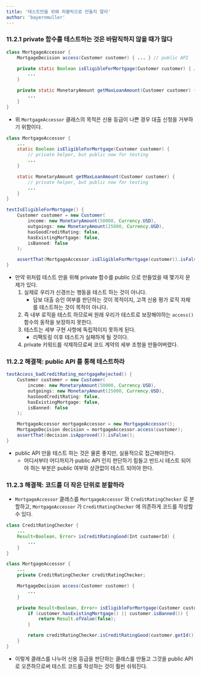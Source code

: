 ```yaml
---
title: '테스트만을 위해 퍼블릭으로 만들지 말라'
author: 'bayernmuller'
---
```


### 11.2.1 private 함수를 테스트하는 것은 바람직하지 않을 때가 많다

```java
class MortgageAccessor {
    MortgageDecision access(Customer customer) { ... } // public API

    private static Boolean isEligibleForMortgage(Customer customer) { // private helper
        ...
    }

    private static MonetaryAmount getMaxLoanAmount(Customer customer) { // private helper
        ...
    }
}
```

* 위 `MortgageAccessor` 클래스의 목적은 신용 등급이 나쁜 경우 대출 신청을 거부하기 위함이다.

```java incorrect
class MortgageAccessor {
    ...
    static Boolean isEligibleForMortgage(Customer customer) { 
        // private helper, but public now for testing
        ...
    }

    static MonetaryAmount getMaxLoanAmount(Customer customer) {
        // private helper, but public now for testing
        ...
    }
}

testIsEligibleForMortgage() {
    Customer customer = new Customer(
        income: new MonetaryAmount(50000, Currency.USD),
        outgoings: new MonetaryAmount(25000, Currency.USD),
        hasGoodCreditRating: false,
        hasExistingMortgage: false,
        isBanned: false
    );

    assertThat(MortgageAccessor.isEligibleForMortgage(customer)).isFalse();
}
```

* 만약 위처럼 테스트 만을 위해 private 함수를 public 으로 만들었을 때 몇가지 문제가 있다.
    1. 실제로 우리가 신경쓰는 행동을 테스트 하는 것이 아니다.
        * 담보 대출 승인 여부를 판단하는 것이 목적이지, 고객 신용 평가 로직 자체를 테스트하는 것이 목적이 아니다.
    2. 즉 내부 로직을 테스트 하므로써 원래 우리가 테스트로 보장해야하는 `access()` 함수의 동작을 보장하지 못한다.
    3. 테스트는 세부 구현 사항에 독립적이지 못하게 된다.
        * 리팩토링 이후 테스트가 실패하게 될 것이다.
    4. private 키워드를 삭제하므로써 코드 계약의 세부 조항을 만들어버렸다.

### 11.2.2 해결책: public API 를 통해 테스트하라

```java correct
testAccess_badCreditRating_mortgageRejected() {
    Customer customer = new Customer(
        income: new MonetaryAmount(50000, Currency.USD),
        outgoings: new MonetaryAmount(25000, Currency.USD),
        hasGoodCreditRating: false,
        hasExistingMortgage: false,
        isBanned: false
    );

    MortgageAccessor mortgageAccessor = new MortgageAccessor();
    MortgageDecision decision = mortgageAccessor.access(customer);
    assertThat(decision.isApproved()).isFalse();
}
```

* public API 만을 테스트 하는 것은 물론 좋지만, 실용적으로 접근해야한다.
    * 어디서부터 어디까지가 public API 인지 판단하기 힘들고 반드시 테스트 되어야 하는 부분은 public 여부와 상관없이 테스트 되어야 한다.

### 11.2.3 해결책: 코드를 더 작은 단위로 분할하라

* `MortgageAccessor` 클래스를 `MortgageAccessor` 와 `CreditRatingChecker` 로 분할하고, `MortgageAccessor` 가 `CreditRatingChecker` 에 의존하게 코드를 작성할 수 있다.

```java correct
class CreditRatingChecker {
    ...
    Result<Boolean, Error> isCreditRatingGood(Int customerId) {
        ...
    }
}

class MortgageAccessor {
    ...
    private CreditRatingChecker creditRatingChecker;

    MortgageDecision access(Customer customer) {
        ...
    }

    private Result<Boolean, Error> isEligibleForMortgage(Customer customer) {
        if (customer.hasExistingMortgage() || customer.isBanned()) {
            return Result.ofValue(false);
        }

        return creditRatingChecker.isCreditRatingGood(customer.getId());
    }
}
```

* 이렇게 클래스를 나누어 신용 등급을 판단하는 클래스를 만들고 그것을 public API 로 오픈하므로써 테스트 코드를 작성하는 것이 훨씬 쉬워진다.